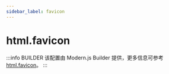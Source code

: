 ```yaml
---
sidebar_label: favicon
---
```


# html.favicon

:::info BUILDER
该配置由 Modern.js Builder 提供，更多信息可参考 [html.favicon](https://modernjs.dev/builder/api/config-html.html#html-favicon)。
:::


<Main />
